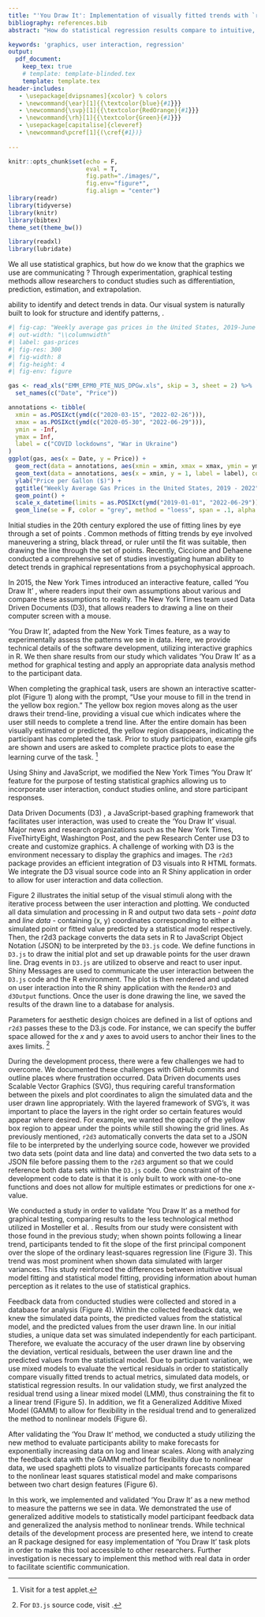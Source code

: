 ```yaml
---
title: "'You Draw It': Implementation of visually fitted trends with `r2d3`"
bibliography: references.bib
abstract: "How do statistical regression results compare to intuitive, visually fitted results? Fitting lines by eye through a set of points has been explored since the 20th century. Common methods of fitting trends by eye involve maneuvering a string, black thread, or ruler until the fit is suitable, then drawing the line through the set of points. In 2015, the New York Times introduced an interactive feature, called 'You Draw It,' where readers are asked to input their own assumptions about various metrics and compare how these assumptions relate to reality. This research is intended to implement 'You Draw It', adapted from the New York Times, as a way to measure the patterns we see in data."

keywords: 'graphics, user interaction, regression'
output: 
  pdf_document:
    keep_tex: true
    # template: template-blinded.tex
    template: template.tex
header-includes:
   - \usepackage[dvipsnames]{xcolor} % colors
   - \newcommand{\ear}[1]{{\textcolor{blue}{#1}}}
   - \newcommand{\svp}[1]{{\textcolor{RedOrange}{#1}}}
   - \newcommand{\rh}[1]{{\textcolor{Green}{#1}}}
   - \usepackage[capitalise]{cleveref}
   - \newcommand\pcref[1]{(\cref{#1})}
   
---
```


```r
knitr::opts_chunk$set(echo = F, 
                      eval = T, 
                      fig.path="./images/", 
                      fig.env="figure*", 
                      fig.align = "center")
library(readr)
library(tidyverse)
library(knitr)
library(bibtex)
theme_set(theme_bw())

library(readxl)
library(lubridate)
```

\section{Introduction}

We all use statistical graphics, but how do we know that the graphics we use are communicating \svp{effectively}?
Through experimentation, graphical testing methods allow researchers to conduct studies \svp{designed to understand how we perceive graphics and perform graphical tasks} such as differentiation, prediction, estimation, and extrapolation. 
\svp{Each of these levels of interaction with a graph require a different method of engagement with and use of the information presented in a chart.}
<!-- All of these types of tests require different levels of use and manipulation of the information being presented in the chart. -->
<!-- Efforts in the field of statistical graphics have developed graphical testing tools and methods, such as the lineup protocol \cite{buja2009statistical}.  -->
<!-- The advancement of graphing software provides the tools necessary to develop new methods of testing statistical graphics. -->
\svp{In this paper, we describe the adaptation of an old tool for graphical testing and evaluation, eye-fitting, for use in modern web-applications suitable for testing statistical graphics. 
We present an empirical evaluation of this testing method for linear regression, and briefly discuss an extension of this method to non-linear applications.}

\subsection{Measuring Patterns and Trends}
\svp{One of the most common charts created is a scatter plot of points over time; these charts show up regularly in news articles and in scientific publications alike.
These charts rely on our} ability to identify and detect trends in data. 
Our visual system is naturally built to look for structure and identify patterns, \svp{including patterns and trends over time; many times we do not even notice this process happening subconsciously}. 
\svp{As shown in \cref{fig:gas-prices}, a viewer engaging with a plot of weekly average gas prices over time may perform several cognitive operations. First, they scan the plot and assesses points to determine if there are any outliers or otherwise remarkable points. Then, they may fit a rough mental smooth/trend line to the points to summarize the useful information and remove variability. Finally, an interested and engaged viewer may pull in additional contextual information from long-term memory, seeking to explain variation in the mental 'trend' with supplemental information, such as COVID lock downs which reduced gasoline demand and the beginning of the war in Ukraine, which wreaked havoc on the supply and demand for global energy sources.}

```r
#| fig-cap: "Weekly average gas prices in the United States, 2019-June 2022. Additional mental operations a viewer might perform while looking at the plot are annotated in grey. \\cite{usenergyinformationadministrationWeeklyAllGrades2022}."
#| out-width: "\\columnwidth"
#| label: gas-prices
#| fig-res: 300
#| fig-width: 8
#| fig-height: 4
#| fig-env: figure

gas <- read_xls("EMM_EPM0_PTE_NUS_DPGw.xls", skip = 3, sheet = 2) %>%
  set_names(c("Date", "Price"))

annotations <- tibble(
  xmin = as.POSIXct(ymd(c("2020-03-15", "2022-02-26"))),
  xmax = as.POSIXct(ymd(c("2020-05-30", "2022-06-29"))),
  ymin = -Inf,
  ymax = Inf,
  label = c("COVID lockdowns", "War in Ukraine")
)
ggplot(gas, aes(x = Date, y = Price)) + 
  geom_rect(data = annotations, aes(xmin = xmin, xmax = xmax, ymin = ymin, ymax = ymax), alpha= 0.2, fill = "grey", inherit.aes = F) + 
  geom_text(data = annotations, aes(x = xmin, y = 1, label = label), color = "grey") + 
  ylab("Price per Gallon ($)") + 
  ggtitle("Weekly Average Gas Prices in the United States, 2019 - 2022", subtitle = "US Energy Information Administration") + 
  geom_point() + 
  scale_x_datetime(limits = as.POSIXct(ymd("2019-01-01", "2022-06-29"))) + 
  geom_line(se = F, color = "grey", method = "loess", span = .1, alpha = .5, stat = "smooth", size = 1.5)
```

Initial studies in the 20th century explored the use of fitting lines by eye through a set of points \cite{finney1951subjective,mosteller1981eye}. Common methods of fitting trends by eye involved maneuvering a string, black thread, or ruler until the fit was suitable, then drawing the line through the set of points. Recently, Ciccione and Dehaene \shortcite{ciccione2021can} conducted a comprehensive set of studies investigating human ability to detect trends in graphical representations from a psychophysical approach.\svp{XXX and found what? Describe the results XXX}

\svp{While psychologists and statisticians have been using eye-fitting techniques to assess our innate perceptual statistical modeling abilities, news organizations have used similar techniques in order to draw readers in and demonstrate the difference between readers' assumptions and reality.} In 2015, the New York Times introduced an interactive feature, called 'You Draw It' \cite{aisch2015you}, where readers input their own assumptions about various \svp{metrics of news interest} and compare these assumptions to reality. The New York Times team used Data Driven Documents (D3), \svp{a JavaScript library} that allows readers to \svp{interact with a chart directly by} drawing a line on their computer screen with a mouse. \svp{Despite the somewhat different purpose behind this feature, the D3 driven method used by the NYT is wonderfully intuitive, and does not require the assumption of linearity, making it much more adaptable to testing how viewers perceive and predict when presented with non-linear data.}

\svp{We set out to implement} ‘You Draw It’, adapted from the New York Times feature, as a way to experimentally assess the patterns we see in data. 
Here, we provide technical details of the software development, utilizing interactive graphics in R\cite{r-software}. 
We then share results from our study which validates 'You Draw It' as a method for graphical testing \svp{on linear trends} and apply an appropriate data analysis method to the participant data. \svp{We also briefly demonstrate the use of the 'You Draw It' method and analysis on nonlinear data.}

\section{Development}

\subsection{`You Draw It' Task}

When completing the graphical task, users are shown an interactive scatter-plot (Figure 1) along with the prompt, "Use your mouse to fill in the trend in the yellow box region." The yellow box region moves along as the user draws their trend-line, providing a visual cue which indicates where the user still needs to complete a trend line. After the entire domain has been visually estimated or predicted, the yellow region disappears, indicating the participant has completed the task. Prior to study participation, example gifs are shown and users are asked to complete practice plots to ease the learning curve of the task. ^[Visit \url{emily-robinson.shinyapps.io/can-you-draw-it} for a test applet.]

<!-- # ```{r, you-draw-it-example, echo = F, out.width = "100%", fig.align='center', fig.cap = "'You Draw It' interaction task plot as shown to user. \\textbf{Left:} illustrates what user first sees with the prompt \\textit{`Use your mouse to fill in the trend in the yellow box region.'} \\textbf{Middle:} illustrates what the user sees while completing the task. \\textbf{Right:} illustrates the users finished trend line."} -->
<!-- # knitr::include_graphics("images/ydi-stimuli.png") -->
<!-- # ``` -->

\begin{figure}[ht]
\begin{center}
\centerline{\includegraphics[width=\columnwidth]{images/ydi-stimuli}}
\caption{You Draw It' task plot as shown to user. \\
\textbf{left:} illustrates what user first sees with the prompt \textit{Use your mouse to fill in the trend in the yellow box region.} \\
\textbf{middle:} illustrates what the user sees while completing the task.\\
\textbf{right:} illustrates the users finished trend line.}
\label{you-draw-it-task-plot}
\end{center}
\end{figure}

\subsection{Code Sketch}

Using Shiny \cite{shinypkg} and JavaScript, we modified the New York Times 'You Draw It' feature for the purpose of testing statistical graphics allowing us to incorporate user interaction, conduct studies online, and store participant responses.

Data Driven Documents (D3) \cite{bostock2011d3}, a JavaScript-based graphing framework that facilitates user interaction, was used to create the 'You Draw It' visual. Major news and research organizations such as the New York Times, FiveThirtyEight, Washington Post, and the pew Research Center use D3 to create and customize graphics. A challenge of working with D3 is the environment necessary to display the graphics and images. The `r2d3` package \cite{r2d3pkg} provides an efficient integration of D3 visuals into R HTML formats. We integrate the D3 visual source code into an R Shiny \cite{shinypkg} application in order to allow for user interaction and data collection.

Figure 2 illustrates the initial setup of the visual stimuli along with the iterative process between the user interaction and plotting. We conducted all data simulation and processing in R and output two data sets - *point data* and *line data* - containing (x, y) coordinates corresponding to either a simulated point or fitted value predicted by a statistical model respectively. Then, the r2d3 package converts the data sets in R to JavaScript Object Notation (JSON) to be interpreted by the `D3.js` code. We define functions in `D3.js` to draw the initial plot and set up drawable points for the user drawn line. Drag events in `D3.js` are utilized to observe and react to user input. Shiny Messages are used to communicate the user interaction between the `D3.js` code and the R environment. The plot is then rendered and updated on user interaction into the R shiny application with the `RenderD3` and `d3Output` functions. Once the user is done drawing the line, we saved the results of the drawn line to a database for analysis.

\begin{figure}[ht]
\begin{center}
\centerline{\includegraphics[width=\columnwidth]{images/code-sketch-2}}
\caption{Sketch of underlying code for 'You Draw It', illustrating the data simulation conducted in R, the initial setup of the visual stimuli with D3 source code, along with the iterative process between the user interaction and plotting in Shiny. Once the user is done drawing the line, we saved the results of the drawn line to a database for analysis.}
\label{you-draw-it-code-sketch}
\end{center}
\end{figure}

Parameters for aesthetic design choices are defined in a list of options and `r2d3` passes these to the D3.js code. For instance, we can specify the buffer space allowed for the $x$ and $y$ axes to avoid users to anchor their lines to the axes limits. ^[For `D3.js` source code, visit \url{https://github.com/earobinson95/presentations/blob/master/can-you-draw-it/www/main-d3v5.js}.]


\subsection{Challenges}

During the development process, there were a few challenges we had to overcome. 
We documented these challenges with GitHub commits and outline places where frustration occurred.
Data Driven documents uses Scalable Vector Graphics (SVG), thus requiring careful transformation between the pixels and plot coordinates to align the simulated data and the user drawn line appropriately.
With the layered framework of SVG's, it was important to place the layers in the right order so certain features would appear where desired. 
For example, we wanted the opacity of the yellow box region to appear under the points while still showing the grid lines.
As previously mentioned, `r2d3` automatically converts the data set to a JSON file to be interpreted by the underlying source code, however we provided two data sets (point data and line data) and converted the two data sets to a JSON file before passing them to the `r2d3` argument so that we could reference both data sets within the `D3.js` code.
One constraint of the development code to date is that it is only built to work with one-to-one functions and does not allow for multiple estimates or predictions for one $x$-value.

\section{Application}

\subsection{Tool Validation}

We conducted a study in order to validate 'You Draw It' as a method for graphical testing, comparing results to the less technological method utilized in Mosteller et al. \shortcite{mosteller1981eye}. Results from our study were consistent with those found in the previous study; when shown points following a linear trend, participants tended to fit the slope of the first principal component over the slope of the ordinary least-squares regression line (Figure 3). This trend was most prominent when shown data simulated with larger variances. This study reinforced the differences between intuitive visual model fitting and statistical model fitting, providing information about human perception as it relates to the use of statistical graphics.

\begin{figure}[ht]
\begin{center}
\centerline{\includegraphics[width=\columnwidth]{images/pca-plot}}
\caption{Comparison between an OLS regression equation which minimizes the vertical distance of points from the line and a regression equation with a slope calculated by the first principal component which minimizes the smallest distance of points from the line.}
\label{pca-plot}
\end{center}
\end{figure}

\subsection{Data Analysis}

\begin{figure}[ht]
\begin{center}
\centerline{\includegraphics[width=\columnwidth]{images/eyefitting-trial-plot}}
\caption{Example of validation feedback data where three trend lines show the the OLS fitted, PCA fitted, and participant drawn values overlaid on the simulated data points}
\label{eyefitting-trial-plot}
\end{center}
\end{figure}

Feedback data from conducted studies were collected and stored in a database for analysis (Figure 4). Within the collected feedback data, we knew the simulated data points, the predicted values from the statistical model, and the predicted values from the user drawn line. In our initial studies, a unique data set was simulated independently for each participant. Therefore, we evaluate the accuracy of the user drawn line by observing the deviation, vertical residuals, between the user drawn line and the predicted values from the statistical model. Due to participant variation, we use mixed models to evaluate the vertical residuals in order to statistically compare visually fitted trends to actual metrics, simulated data models, or statistical regression results. In our validation study, we first analyzed the residual trend using a linear mixed model (LMM), thus constraining the fit to a linear trend (Figure 5). In addition, we fit a Generalized Additive Mixed Model (GAMM) to allow for flexibility in the residual trend and to generalized the method to nonlinear models (Figure 6).

\begin{figure}[ht]
\begin{center}
\centerline{\includegraphics[width=\columnwidth]{images/eyefitting-lmer-plot}}
\caption{Validation study estimated trends of residuals (vertical deviation of participant drawn points from both the OLS (blue) and PCA (orange) fitted points) as fit by a linear mixed model.}
\label{eyefitting-lmer-plot}
\end{center}
\end{figure}

\begin{figure}[ht]
\begin{center}
\centerline{\includegraphics[width=\columnwidth]{images/eyefitting-gamm-plot}}
\caption{Validation study estimated trends of residuals (vertical deviation of participant drawn points from both the OLS (blue) and PCA (orange) fitted points) as fit by a generalized additive mixed model.}
\label{eyefitting-gamm-plot}
\end{center}
\end{figure}

After validating the 'You Draw It' method, we conducted a study utilizing the new method to evaluate participants ability to make forecasts for exponentially increasing data on log and linear scales. Along with analyzing the feedback data with the GAMM method for flexibility due to nonlinear data, we used spaghetti plots to visualize participants forecasts compared to the nonlinear least squares statistical model and make comparisons between two chart design features (Figure 6).

\begin{figure}[ht]
\begin{center}
\centerline{\includegraphics[width=\columnwidth]{images/exponential-yloess-spaghetti-plot-2-1}}
\caption{Spaghetti plot of results from a study which asked participants to forcast trends of exponentially increasing data. Participants drawn lines on the linear scale are shown in blue and the log scale are shown in orange. Variability in the statistically fitted regression lines occured due to a unique data set being simulated for each individual; the gray band shows the range fitted values from the statistically fitted regression lines.}
\label{exponential-yloess-spaghetti-plot-2-1}
\end{center}
\end{figure}

\section{Future Work}

In this work, we implemented and validated ‘You Draw It’ as a new method to measure the patterns we see in data. We demonstrated the use of generalized additive models to statistically model participant feedback data and generalized the analysis method to nonlinear trends. While technical details of the development process are presented here, we intend to create an R package designed for easy implementation of 'You Draw It' task plots in order to make this tool accessible to other researchers. Further investigation is necessary to implement this method with real data in order to facilitate scientific communication.
